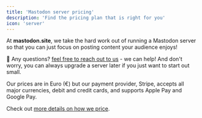 ```yaml
---
title: 'Mastodon server pricing'
description: 'Find the pricing plan that is right for you'
icon: 'server'
---
```


At **mastodon.site**, we take the hard work out of running a Mastodon server so that you can just focus on posting content your audience enjoys!

🛟 Any questions? [feel free to reach out to us](/support/overview) - we can help! And don't worry, you can always upgrade a server later if you just want to start out small.

<Snippet file="packages.mdx" />

Our prices are in Euro (€) but our payment provider, Stripe, accepts all major currencies, debit and credit cards, and supports Apple Pay and Google Pay.

<Tip>Check out [more details on how we price](/managed-server).</Tip>